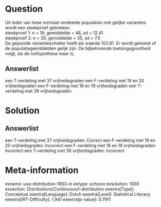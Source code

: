Question
========

Uit ieder van twee normaal verdeelde populaties met gelijke varianties
wordt een steekproef getrokken.\
steekproef 1: n = 19, gemiddelde = 46, sd = 12.41\
steekproef 2: n = 20, gemiddelde = 35, sd = 7.5\
De gepoolde variantieschatter heeft als waarde 103.81. Er wordt getoetst
of de populatiegemiddelden gelijk zijn. De bijbehorende
toetsingsgrootheid volgt, als de nulhypothese waar is,

Answerlist
----------

een T-verdeling met 37 vrijheidsgraden
een F-verdeling met 19 en 20 vrijheidsgraden
een F-verdeling met 18 en 19 vrijheidsgraden
een T-verdeling met 39 vrijheidsgraden

Solution
========

Answerlist
----------

een T-verdeling met 37 vrijheidsgraden: Correct
een F-verdeling met 19 en 20 vrijheidsgraden: Incorrect
een F-verdeling met 18 en 19 vrijheidsgraden: Incorrect
een T-verdeling met 39 vrijheidsgraden: Incorrect

Meta-information
================
exname: uva-distribution-1853-nl
extype: schoice
exsolution: 1000
exsection: Distributions/Continuous/t-distribution
exextra[Type]: Conceptual
exextra[Language]: Dutch
exextra[Level]: Statistical Literacy
exextra[IRT-Difficulty]: 1.941
exextra[p-value]: 0.7911
